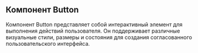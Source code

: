 ## Компонент Button

Компонент Button представляет собой интерактивный элемент для выполнения действий пользователя. Он поддерживает различные визуальные стили, размеры и состояния для создания согласованного пользовательского интерфейса.
